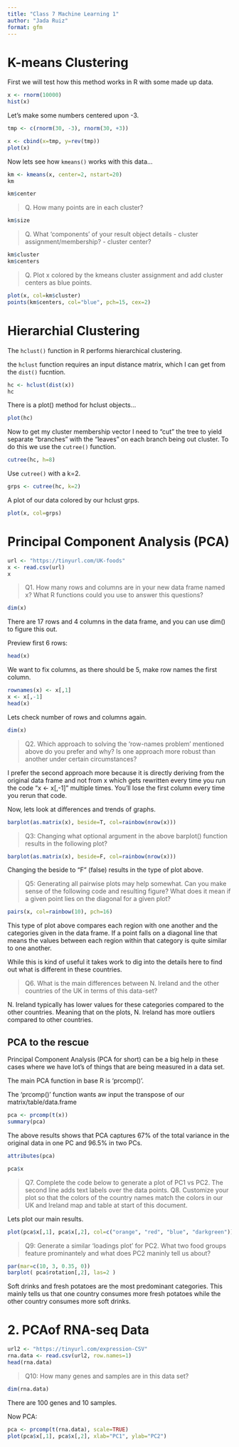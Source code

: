 ```yaml
---
title: "Class 7 Machine Learning 1"
author: "Jada Ruiz"
format: gfm
---
```


# K-means Clustering 

First we will test how this method works in R with some made up data. 

```r
x <- rnorm(10000)
hist(x)
```

Let's make some numbers centered upon -3. 

```r
tmp <- c(rnorm(30, -3), rnorm(30, +3))

x <- cbind(x=tmp, y=rev(tmp))
plot(x)
```

Now lets see how `kmeans()` works with this data...

```r
km <- kmeans(x, center=2, nstart=20)
km
```

```r
km$center
```

>Q. How many points are in each cluster?

```r
km$size
```

>Q. What 'components' of your result object details 
    - cluster assignment/membership?
    - cluster center?
    
```r
km$cluster
km$centers
```

>Q. Plot x colored by the kmeans cluster assignment and add cluster centers as blue points.

```r
plot(x, col=km$cluster)
points(km$centers, col="blue", pch=15, cex=2)
```

# Hierarchial Clustering 

The `hclust()` function in R performs hierarchical clustering. 

the `hclust` function requires an input distance matrix, which I can get from the `dist()` fucntion.

```r
hc <- hclust(dist(x))
hc
```

There is a plot() method for hclust objects…

```r
plot(hc)
```

Now to get my cluster membership vector I need to "cut" the tree to yield separate "branches" with the "leaves" on each branch being out cluster. To do this we use the `cutree()` function. 

```r
cutree(hc, h=8)
```

Use `cutree()` with a k=2.
```r
grps <- cutree(hc, k=2)
```

A plot of our data colored by our hclust grps.

```r
plot(x, col=grps)
```

# Principal Component Analysis (PCA)

```r
url <- "https://tinyurl.com/UK-foods"
x <- read.csv(url)
x
```

>Q1. How many rows and columns are in your new data frame named x? What R functions could you use to answer this questions?

```r
dim(x)
```

There are 17 rows and 4 columns in the data frame, and you can use dim() to figure this out. 

Preview first 6 rows:
```r
head(x)
```

We want to fix columns, as there should be 5, make row names the first column.

```r
rownames(x) <- x[,1]
x <- x[,-1]
head(x)
```

Lets check number of rows and columns again.

```r
dim(x)
```

>Q2. Which approach to solving the ‘row-names problem’ mentioned above do you prefer and why? Is one approach more robust than another under certain circumstances?

I prefer the second approach more because it is directly deriving from the original data frame and not from x which gets rewritten every time you run the code "x <- x[,-1]" multiple times. You'll lose the first column every time you rerun that code. 

Now, lets look at differences and trends of graphs.

```r
barplot(as.matrix(x), beside=T, col=rainbow(nrow(x)))
```

>Q3: Changing what optional argument in the above barplot() function results in the following plot?

```r
barplot(as.matrix(x), beside=F, col=rainbow(nrow(x)))
```
Changing the beside to "F" (false) results in the type of plot above. 

>Q5: Generating all pairwise plots may help somewhat. Can you make sense of the following code and resulting figure? What does it mean if a given point lies on the diagonal for a given plot?

```r
pairs(x, col=rainbow(10), pch=16)
```
This type of plot above compares each region with one another and the categories given in the data frame. If a point falls on a diagonal line that means the values between each region within that category is quite similar to one another. 

While this is kind of useful it takes work to dig into the details here to find out what is different in these countries.

>Q6. What is the main differences between N. Ireland and the other countries of the UK in terms of this data-set?

N. Ireland typically has lower values for these categories compared to the other countries. Meaning that on the plots, N. Ireland has more outliers compared to other countries.

## PCA to the rescue

Principal Component Analysis (PCA for short) can be a big help in these cases where we have lot's of things that are being measured in a data set. 

The main PCA function in base R is 'prcomp()'.

The 'prcomp()' function wants aw input the transpose of our matrix/table/data.frame

```r
pca <- prcomp(t(x))
summary(pca)
```

The above results shows that PCA captures 67% of the total variance in the original data in one PC and 96.5% in two PCs. 

```r
attributes(pca)
```

```r
pca$x
```

>Q7. Complete the code below to generate a plot of PC1 vs PC2. The second line adds text labels over the data points.
>Q8. Customize your plot so that the colors of the country names match the colors in our UK and Ireland map and table at start of this document.

Lets plot our main results.

```r
plot(pca$x[,1], pca$x[,2], col=c("orange", "red", "blue", "darkgreen"))
```

>Q9: Generate a similar ‘loadings plot’ for PC2. What two food groups feature prominantely and what does PC2 maninly tell us about?

```r
par(mar=c(10, 3, 0.35, 0))
barplot( pca$rotation[,2], las=2 )
```

Soft drinks and fresh potatoes are the most predominant categories. This mainly tells us that one country consumes more fresh potatoes while the other country consumes more soft drinks. 

# 2. PCAof RNA-seq Data
```r
url2 <- "https://tinyurl.com/expression-CSV"
rna.data <- read.csv(url2, row.names=1)
head(rna.data)
```

>Q10: How many genes and samples are in this data set?

```r
dim(rna.data)
```

There are 100 genes and 10 samples. 

Now PCA:

```r
pca <- prcomp(t(rna.data), scale=TRUE)
plot(pca$x[,1], pca$x[,2], xlab="PC1", ylab="PC2")
```

